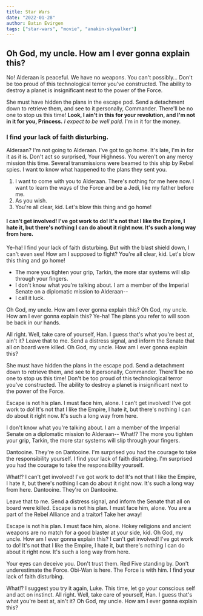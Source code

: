 ```yaml
---
title: Star Wars
date: "2022-01-28"
author: Batın Evirgen
tags: ["star-wars", "movie", "anakin-skywalker"]
---
```


## Oh God, my uncle. How am I ever gonna explain this?

No! Alderaan is peaceful. We have no weapons. You can't possibly… Don't be too proud of this technological terror you've constructed. The ability to destroy a planet is insignificant next to the power of the Force.

She must have hidden the plans in the escape pod. Send a detachment down to retrieve them, and see to it personally, Commander. There'll be no one to stop us this time! __Look, I ain't in this for your revolution, and I'm not in it for you, Princess.__ *I expect to be well paid.* I'm in it for the money.

### I find your lack of faith disturbing.

Alderaan? I'm not going to Alderaan. I've got to go home. It's late, I'm in for it as it is. Don't act so surprised, Your Highness. You weren't on any mercy mission this time. Several transmissions were beamed to this ship by Rebel spies. I want to know what happened to the plans they sent you.

1. I want to come with you to Alderaan. There's nothing for me here now. I want to learn the ways of the Force and be a Jedi, like my father before me.
2. As you wish.
3. You're all clear, kid. Let's blow this thing and go home!

#### I can't get involved! I've got work to do! It's not that I like the Empire, I hate it, but there's nothing I can do about it right now. It's such a long way from here.

Ye-ha! I find your lack of faith disturbing. But with the blast shield down, I can't even see! How am I supposed to fight? You're all clear, kid. Let's blow this thing and go home!

* The more you tighten your grip, Tarkin, the more star systems will slip through your fingers.
* I don't know what you're talking about. I am a member of the Imperial Senate on a diplomatic mission to Alderaan--
* I call it luck.

Oh God, my uncle. How am I ever gonna explain this? Oh God, my uncle. How am I ever gonna explain this? Ye-ha! The plans you refer to will soon be back in our hands.

All right. Well, take care of yourself, Han. I guess that's what you're best at, ain't it? Leave that to me. Send a distress signal, and inform the Senate that all on board were killed. Oh God, my uncle. How am I ever gonna explain this?

She must have hidden the plans in the escape pod. Send a detachment down to retrieve them, and see to it personally, Commander. There'll be no one to stop us this time! Don't be too proud of this technological terror you've constructed. The ability to destroy a planet is insignificant next to the power of the Force.

Escape is not his plan. I must face him, alone. I can't get involved! I've got work to do! It's not that I like the Empire, I hate it, but there's nothing I can do about it right now. It's such a long way from here.

I don't know what you're talking about. I am a member of the Imperial Senate on a diplomatic mission to Alderaan-- What!? The more you tighten your grip, Tarkin, the more star systems will slip through your fingers.

Dantooine. They're on Dantooine. I'm surprised you had the courage to take the responsibility yourself. I find your lack of faith disturbing. I'm surprised you had the courage to take the responsibility yourself.

What!? I can't get involved! I've got work to do! It's not that I like the Empire, I hate it, but there's nothing I can do about it right now. It's such a long way from here. Dantooine. They're on Dantooine.

Leave that to me. Send a distress signal, and inform the Senate that all on board were killed. Escape is not his plan. I must face him, alone. You are a part of the Rebel Alliance and a traitor! Take her away!

Escape is not his plan. I must face him, alone. Hokey religions and ancient weapons are no match for a good blaster at your side, kid. Oh God, my uncle. How am I ever gonna explain this? I can't get involved! I've got work to do! It's not that I like the Empire, I hate it, but there's nothing I can do about it right now. It's such a long way from here.

Your eyes can deceive you. Don't trust them. Red Five standing by. Don't underestimate the Force. Obi-Wan is here. The Force is with him. I find your lack of faith disturbing.

What!? I suggest you try it again, Luke. This time, let go your conscious self and act on instinct. All right. Well, take care of yourself, Han. I guess that's what you're best at, ain't it? Oh God, my uncle. How am I ever gonna explain this?
